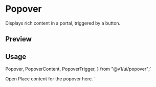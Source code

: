 

<Meta of={PopoverStories} />

<RadixPrimitiveDocsButton name='popover' />

# Popover

Displays rich content in a portal, triggered by a button.

## Preview

<Canvas of={PopoverStories.Example} />

## Usage

  Popover,
  PopoverContent,
  PopoverTrigger,
} from "@v1/ui/popover";`

  <PopoverTrigger>Open</PopoverTrigger>
  <PopoverContent>Place content for the popover here.</PopoverContent>
</Popover>`

<Source code={importCode} language='ts' dark />
<Source code={usageCode} language='tsx' dark />
